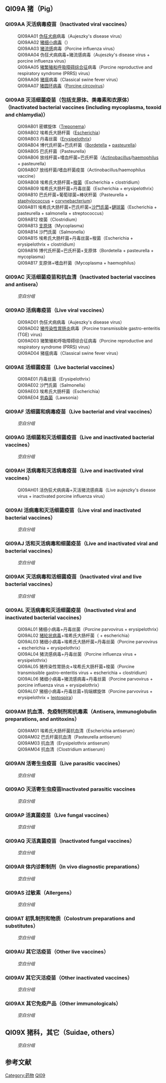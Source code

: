 {{ATC codes lead|I|09|猪用免疫产品|vet=only}}

=={{anchor|QI09A}}QI09A 猪（Pig）==

==={{anchor|QI09AA}}QI09AA 灭活病毒疫苗（Inactivated viral vaccines）===
:QI09AA01 [[伪狂犬病|伪狂犬病]]病毒（Aujeszky's disease virus）
:QI09AA02 [[猪细小病毒|猪细小病毒]]（{{link-en|Porcine parvovirus|Porcine parvovirus}}）
:QI09AA03 [[猪流感|猪流感]]病毒（Porcine influenza virus）
:QI09AA04 伪狂犬病病毒+猪流感病毒（Aujeszky's disease virus + porcine influenza virus）
:QI09AA05 [[猪繁殖和呼吸障碍综合征|猪繁殖和呼吸障碍综合征]]病毒（Porcine reproductive and respiratory syndrome (PRRS) virus）
:QI09AA06 [[猪瘟|猪瘟]]病毒（Classical swine fever virus）
:QI09AA07 [[猪圆环病毒|猪圆环病毒]]（[[猪圆环病毒|Porcine circovirus]]）

==={{anchor|QI09AB}}QI09AB 灭活细菌疫苗（包括支原体、类毒素和衣原体）（Inactivated bacterial vaccines (including mycoplasma, toxoid and chlamydia)）===
:QI09AB01 密螺旋体（[[Treponema|Treponema]]）
:QI09AB02 埃希氏大肠杆菌（[[Escherichia|Escherichia]]）
:QI09AB03 丹毒丝菌（[[Erysipelothrix|Erysipelothrix]]）
:QI09AB04 博代氏杆菌+巴氏杆菌（[[Bordetella|Bordetella]] + [[巴斯德氏菌屬|pasteurella]]）
:QI09AB05 巴氏杆菌（Pasteurella）
:QI09AB06 放线杆菌+嗜血杆菌+巴氏杆菌（[[Actinobacillus|Actinobacillus]]/[[嗜血杆菌属|haemophilus]] + pasteurella）
:QI09AB07 放线杆菌/嗜血杆菌疫苗（Actinobacillus/haemophilus vaccine）
:QI09AB08 埃希氏大肠杆菌+[[梭菌|梭菌]]（Escherichia + clostridium）
:QI09AB09 埃希氏大肠杆菌+丹毒丝菌（Escherichia + erysipelothrix）
:QI09AB10 巴氏杆菌+葡萄球菌+棒状杆菌（Pasteurella + [[葡萄球菌属|staphylococcus]] + [[corynebacterium|corynebacterium]]）
:QI09AB11 埃希氏大肠杆菌+巴氏杆菌+[[沙門氏菌|沙門氏菌]]+[[鏈球菌|鏈球菌]]（Escherichia + pasteurella + salmonella + streptococcus）
:QI09AB12 梭菌（Clostridium）
:QI09AB13 [[支原体|支原体]]（Mycoplasma）
:QI09AB14 沙門氏菌（Salmonella）
:QI09AB15 埃希氏大肠杆菌+丹毒丝菌+梭菌（Escherichia + erysipelothrix + clostridium）
:QI09AB16 博代氏杆菌+巴氏杆菌+支原体（Bordetella + pasteurella + mycoplasma）
:QI09AB17 支原体+嗜血杆菌（Mycoplasma + haemophilus）

==={{anchor|QI09AC}}QI09AC 灭活细菌疫苗和抗血清（Inactivated bacterial vaccines and antisera）===
:''空白分组''

==={{anchor|QI09AD}}QI09AD 活病毒疫苗（Live viral vaccines）===
:QI09AD01 伪狂犬病病毒（Aujeszky's disease virus）
:QI09AD02 [[猪传染性胃肠炎|猪传染性胃肠炎]]病毒（Porcine transmissible gastro-enteritis (TGE) virus）
:QI09AD03 猪繁殖和呼吸障碍综合征病毒（Porcine reproductive and respiratory syndrome (PRRS) virus）
:QI09AD04 猪瘟病毒（Classical swine fever virus）

==={{anchor|QI09AE}}QI09AE 活细菌疫苗（Live bacterial vaccines）===
:QI09AE01 丹毒丝菌（Erysipelothrix）
:QI09AE02 沙門氏菌（Salmonella）
:QI09AE03 埃希氏大肠杆菌（Escherichia）
:QI09AE04 [[劳森菌|劳森菌]]（Lawsonia）

==={{anchor|QI09AF}}QI09AF 活细菌和病毒疫苗（Live bacterial and viral vaccines）===
:''空白分组''

==={{anchor|QI09AG}}QI09AG 活细菌和灭活细菌疫苗（Live and inactivated bacterial vaccines）===
:''空白分组''

==={{anchor|QI09AH}}QI09AH 活病毒和灭活病毒疫苗（Live and inactivated viral vaccines）===
:QI09AH01 活伪狂犬病病毒+灭活猪流感病毒（Live aujeszky's disease virus + inactivated porcine influenza virus）

==={{anchor|QI09AI}}QI09AI 活病毒和灭活细菌疫苗（Live viral and inactivated bacterial vaccines）===
:''空白分组''

==={{anchor|QI09AJ}}QI09AJ 活和灭活病毒和细菌疫苗（Live and inactivated viral and bacterial vaccines）===
:''空白分组''

==={{anchor|QI09AK}}QI09AK 灭活病毒和活细菌疫苗（Inactivated viral and live bacterial vaccines）===
:''空白分组''

==={{anchor|QI09AL}}QI09AL 灭活病毒和灭活细菌疫苗（Inactivated viral and inactivated bacterial vaccines）===
:QI09AL01 猪细小病毒+丹毒丝菌（Porcine parvovirus + erysipelothrix）
:QI09AL02 [[猪轮状病毒|猪轮状病毒]]+埃希氏大肠杆菌（{{lang|en|Porcine rotavirus}} + escherichia）
:QI09AL03 猪细小病毒+埃希氏大肠杆菌+丹毒丝菌（Porcine parvovirus + escherichia + erysipelothrix）
:QI09AL04 猪流感病毒+丹毒丝菌（Porcine influenza virus + erysipelothrix）
:QI09AL05 猪传染性胃肠炎+埃希氏大肠杆菌+梭菌（Porcine transmissible gastro-enteritis virus + escherichia + clostridium）
:QI09AL06 猪细小病毒+猪流感病毒+丹毒丝菌（Porcine parvovirus + porcine influenza virus + erysipelothrix）
:QI09AL07 猪细小病毒+丹毒丝菌+钩端螺旋体（Porcine parvovirus + erysipelothrix + [[leptospira|leptospira]]）

==={{anchor|QI09AM}}QI09AM 抗血清、免疫制剂和抗毒素（Antisera, immunoglobulin preparations, and antitoxins）===
:QI09AM01 埃希氏大肠杆菌抗血清（Escherichia antiserum）
:QI09AM02 巴氏杆菌抗血清（Pasteurella antiserum）
:QI09AM03 抗血清（Erysipelothrix antiserum）
:QI09AM04 抗血清（Clostridium antiserum）

==={{anchor|QI09AN}}QI09AN 活寄生虫疫苗（Live parasitic vaccines）===
:''空白分组''

==={{anchor|QI09AO}}QI09AO 灭活寄生虫疫苗Inactivated parasitic vaccines===
:''空白分组''

==={{anchor|QI09AP}}QI09AP 活真菌疫苗（Live fungal vaccines）===
:''空白分组''

==={{anchor|QI09AQ}}QI09AQ 灭活真菌疫苗（Inactivated fungal vaccines）===
:''空白分组''

==={{anchor|QI09AR}}QI09AR 体内诊断制剂（In vivo diagnostic preparations）===
:''空白分组''

==={{anchor|QI09AS}}QI09AS 过敏素（Allergens）===
:''空白分组''

==={{anchor|QI09AT}}QI09AT 初乳制剂和物质（Colostrum preparations and substitutes）===
:''空白分组''

==={{anchor|QI09AU}}QI09AU 其它活疫苗（Other live vaccines）===
:''空白分组''

==={{anchor|QI09AV}}QI09AV 其它灭活疫苗（Other inactivated vaccines）===
:''空白分组''

==={{anchor|QI09AX}}QI09AX 其它免疫产品（Other immunologicals）===
:''空白分组''

=={{anchor|QI09X}}QI09X 猪科，其它（Suidae, others）==
:''空白分组''

==参考文献==
{{Reflist}}

{{DEFAULTSORT:Atcvet Code Qi09}}
[[Category:药物|Category:药物]]
[[Category:ATC代码|QI09]]